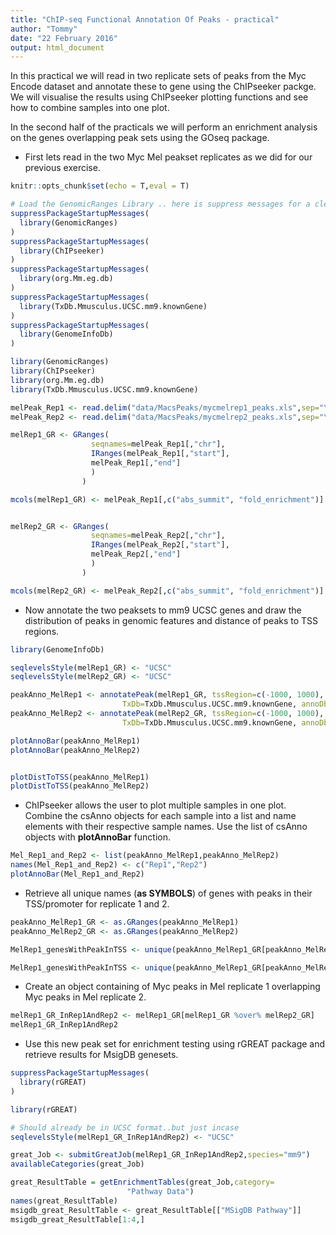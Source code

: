 ```yaml
---
title: "ChIP-seq Functional Annotation Of Peaks - practical"
author: "Tommy"
date: "22 February 2016"
output: html_document
---
```


In this practical we will read in two replicate sets of peaks from the Myc Encode dataset and annotate these to gene using the ChIPseeker packge. We will visualise the results using ChIPseeker plotting functions and see how to combine samples into one plot.

In the second half of the practicals we will perform an enrichment analysis on the genes overlapping peak sets using the GOseq package.

* First lets read in the two Myc Mel peakset replicates as we did for our previous exercise.

```r
knitr::opts_chunk$set(echo = T,eval = T)
```

```r
# Load the GenomicRanges Library .. here is suppress messages for a cleaner document
suppressPackageStartupMessages(
  library(GenomicRanges)
)
suppressPackageStartupMessages(
  library(ChIPseeker)
)
suppressPackageStartupMessages(
  library(org.Mm.eg.db)
)
suppressPackageStartupMessages(
  library(TxDb.Mmusculus.UCSC.mm9.knownGene)
)
suppressPackageStartupMessages(
  library(GenomeInfoDb)
)

```
```r
library(GenomicRanges)
library(ChIPseeker)
library(org.Mm.eg.db)
library(TxDb.Mmusculus.UCSC.mm9.knownGene)

melPeak_Rep1 <- read.delim("data/MacsPeaks/mycmelrep1_peaks.xls",sep="\t",comment.char = "#")
melPeak_Rep2 <- read.delim("data/MacsPeaks/mycmelrep2_peaks.xls",sep="\t",comment.char = "#")

melRep1_GR <- GRanges(
                  seqnames=melPeak_Rep1[,"chr"],
                  IRanges(melPeak_Rep1[,"start"],
                  melPeak_Rep1[,"end"]
                  )
                )

mcols(melRep1_GR) <- melPeak_Rep1[,c("abs_summit", "fold_enrichment")]


melRep2_GR <- GRanges(
                  seqnames=melPeak_Rep2[,"chr"],
                  IRanges(melPeak_Rep2[,"start"],
                  melPeak_Rep2[,"end"]
                  )
                )

mcols(melRep2_GR) <- melPeak_Rep2[,c("abs_summit", "fold_enrichment")]

```

* Now annotate the two peaksets to mm9 UCSC genes and draw the distribution of peaks in genomic features and distance of peaks to TSS regions.

```r
library(GenomeInfoDb)

seqlevelsStyle(melRep1_GR) <- "UCSC"
seqlevelsStyle(melRep2_GR) <- "UCSC"

peakAnno_MelRep1 <- annotatePeak(melRep1_GR, tssRegion=c(-1000, 1000), 
                         TxDb=TxDb.Mmusculus.UCSC.mm9.knownGene, annoDb="org.Mm.eg.db")
peakAnno_MelRep2 <- annotatePeak(melRep2_GR, tssRegion=c(-1000, 1000), 
                         TxDb=TxDb.Mmusculus.UCSC.mm9.knownGene, annoDb="org.Mm.eg.db")

plotAnnoBar(peakAnno_MelRep1)
plotAnnoBar(peakAnno_MelRep2)


plotDistToTSS(peakAnno_MelRep1)
plotDistToTSS(peakAnno_MelRep2)

```


* ChIPseeker allows the user to plot multiple samples in one plot. Combine the csAnno objects for each sample into a list and name elements with their respective sample names. Use the list of csAnno objects with **plotAnnoBar** function.


```r
Mel_Rep1_and_Rep2 <- list(peakAnno_MelRep1,peakAnno_MelRep2)
names(Mel_Rep1_and_Rep2) <- c("Rep1","Rep2")
plotAnnoBar(Mel_Rep1_and_Rep2)
```

* Retrieve all unique names (**as SYMBOLS**) of genes with peaks in their TSS/promoter for replicate 1 and 2.

```r
peakAnno_MelRep1_GR <- as.GRanges(peakAnno_MelRep1)
peakAnno_MelRep2_GR <- as.GRanges(peakAnno_MelRep2)

MelRep1_genesWithPeakInTSS <- unique(peakAnno_MelRep1_GR[peakAnno_MelRep1_GR$annotation == "Promoter",]$SYMBOL)

MelRep1_genesWithPeakInTSS <- unique(peakAnno_MelRep1_GR[peakAnno_MelRep1_GR$annotation == "Promoter",]$SYMBOL)
```

* Create an object containing of Myc peaks in Mel replicate 1 overlapping Myc peaks in Mel replicate 2.

```r
melRep1_GR_InRep1AndRep2 <- melRep1_GR[melRep1_GR %over% melRep2_GR]
melRep1_GR_InRep1AndRep2
```

* Use this new peak set for enrichment testing using rGREAT package and retrieve results for MsigDB genesets.

```r

suppressPackageStartupMessages(
  library(rGREAT)
)

```
```r
library(rGREAT)
```
```r
# Should already be in UCSC format..but just incase
seqlevelsStyle(melRep1_GR_InRep1AndRep2) <- "UCSC"

great_Job <- submitGreatJob(melRep1_GR_InRep1AndRep2,species="mm9")
availableCategories(great_Job)

great_ResultTable = getEnrichmentTables(great_Job,category=
                          "Pathway Data")
names(great_ResultTable)
msigdb_great_ResultTable <- great_ResultTable[["MSigDB Pathway"]]
msigdb_great_ResultTable[1:4,]
```


